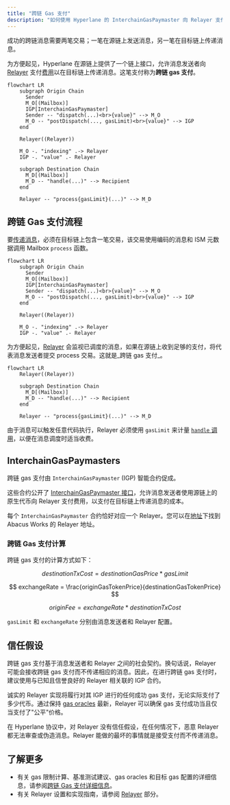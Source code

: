 ```yaml
---
title: "跨链 Gas 支付"
description: "如何使用 Hyperlane 的 InterchainGasPaymaster 向 Relayer 支付跨链消息传递费用"
---
```


成功的跨链消息需要两笔交易；一笔在源链上发送消息，另一笔在目标链上传递消息。

为方便起见，Hyperlane 在源链上提供了一个链上接口，允许消息发送者向 [Relayer](/zh/docs/protocol/agents/relayer) 支付[费用](#interchain-gas-payment-calculation)以在目标链上传递消息。这笔支付称为**跨链 gas 支付**。

```mermaid
flowchart LR
    subgraph Origin Chain
      Sender
      M_O[(Mailbox)]
      IGP[InterchainGasPaymaster]
      Sender -- "dispatch(...)<br>{value}" --> M_O
      M_O -- "postDispatch(..., gasLimit)<br>{value}" --> IGP
    end

    Relayer((Relayer))

    M_O -. "indexing" .-> Relayer
    IGP -. "value" .- Relayer

    subgraph Destination Chain
      M_D[(Mailbox)]
      M_D -- "handle(...)" --> Recipient
    end

    Relayer -- "process{gasLimit}(...)" --> M_D
```

## 跨链 Gas 支付流程

要[传递消息](/zh/docs/reference/messaging/send)，必须在目标链上包含一笔交易，该交易使用编码的消息和 ISM 元数据调用 Mailbox `process` 函数。

```mermaid
flowchart LR
    subgraph Origin Chain
      Sender
      M_O[(Mailbox)]
      IGP[InterchainGasPaymaster]
      Sender -- "dispatch(...)<br>{value}" --> M_O
      M_O -- "postDispatch(..., gasLimit)<br>{value}" --> IGP
    end

    Relayer((Relayer))

    M_O -. "indexing" .-> Relayer
    IGP -. "value" .- Relayer
```

为方便起见，[Relayer](/zh/docs/operate/relayer/run-relayer) 会监视已调度的消息，如果在源链上收到足够的支付，将代表消息发送者提交 process 交易。这就是_跨链 gas 支付_。

```mermaid
flowchart LR
    Relayer((Relayer))

    subgraph Destination Chain
      M_D[(Mailbox)]
      M_D -- "handle(...)" --> Recipient
    end

    Relayer -- "process{gasLimit}(...)" --> M_D
```

由于消息可以触发任意代码执行，Relayer 必须使用 `gasLimit` 来计量 [`handle` 调用](/zh/docs/reference/messaging/receive#handle)，以便在消息调度时适当收费。

## InterchainGasPaymasters

跨链 gas 支付由 `InterchainGasPaymaster` (IGP) 智能合约促成。

这些合约公开了 [InterchainGasPaymaster 接口](/zh/docs/reference/hooks/interchain-gas)，允许消息发送者使用源链上的原生代币向 Relayer 支付费用，以支付在目标链上传递消息的成本。

每个 `InterchainGasPaymaster` 合约恰好对应一个 Relayer。您可以在[地址](/zh/docs/reference/addresses/deployments/mainnet/interchainGasPaymaster)下找到 Abacus Works 的 Relayer 地址。

### 跨链 Gas 支付计算

跨链 gas 支付的计算方式如下：

$$
destinationTxCost = destinationGasPrice * gasLimit
$$

$$
exchangeRate = \frac{originGasTokenPrice}{destinationGasTokenPrice}
$$

$$
originFee = exchangeRate * destinationTxCost
$$

`gasLimit` 和 `exchangeRate` 分别由消息发送者和 Relayer 配置。

## 信任假设

跨链 gas 支付基于消息发送者和 Relayer 之间的社会契约。换句话说，Relayer 可能会接收跨链 gas 支付而不传递相应的消息。因此，在进行跨链 gas 支付时，建议使用与已知且信誉良好的 Relayer 相关联的 IGP 合约。

诚实的 Relayer 实现将履行对其 IGP 进行的任何成功 gas 支付，无论实际支付了多少代币。通过保持 [gas oracles](/zh/docs/reference/hooks/interchain-gas) 最新，Relayer 可以确保 gas 支付成功当且仅当支付了"公平"价格。

在 Hyperlane 协议中，对 Relayer 没有信任假设，在任何情况下，恶意 Relayer 都无法审查或伪造消息。Relayer 能做的最坏的事情就是接受支付而不传递消息。

## 了解更多

- 有关 gas 限制计算、基准测试建议、gas oracles 和目标 gas 配置的详细信息，请参阅[跨链 Gas 支付详细信息](/zh/docs/reference/hooks/interchain-gas)。
- 有关 Relayer 设置和实现指南，请参阅 [Relayer](/zh/docs/operate/relayer/run-relayer) 部分。
